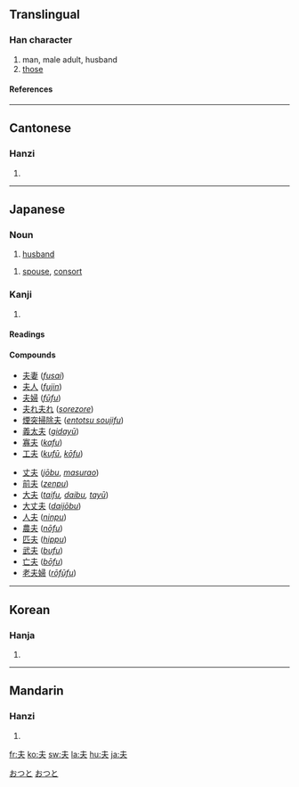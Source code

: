 ==Translingual==
===Han character===
{{Han char|rn=37|rad=大|as=01|sn=4|four=5003<sub>0</sub>|canj=手人 (QO)}}
# man, male adult, husband
# [[those]]
====References====
{{Han ref|kx=0248.110|dkj=05835|dj=0507.010|hdz=10521.010|uh=592B|ud=22827|bh=A4D2|bd=42194}}
----
==Cantonese==
===Hanzi===
{{yue-hanzi|jyut=|y=fu1}}
# {{defn|Cantonese}}
----
==Japanese==
===Noun===
[[Category:1000_Japanese_basic_words|おつと]]
{{ja-noun|k|hira=おっと|rom=otto|hidx=おつと}}
#[[husband]]
[[Category:ja:Family|おつと]]
{{ja-noun|k|hira=つま|rom=tsuma}}
#[[spouse]], [[consort]]
===Kanji===
{{ja-kanji|grade=4|rs=大01}}
# {{defn|Japanese}} 
====Readings====
{{ja-readings|on=[[ふ]] (''fu''), [[ふう]] (''fū''), [[ぶ]] (''bu'') [[ぷ]](''pu'') |kun=[[おっと]] (''otto''), [[それ]] ([[夫れ]], ''sore'')|nanori=[[お]] (''o''), [[と]] (''to''), [[ゆう]] (''yū''), [[よ]] (''yo'')}}

====Compounds====
{{top2}}
*[[夫妻]] (''[[fusai]]'')
*[[夫人]] (''[[fujin]]'')
*[[夫婦]] (''[[fūfu]]'')
*[[夫れ夫れ]] (''[[sorezore]]'')
*[[煙突掃除夫]] (''[[entotsu soujifu]]'')
*[[義太夫]] (''[[gidayū]]'')
*[[寡夫]] (''[[kafu]]'')
*[[工夫]] (''[[kufū]]'', ''[[kōfu]]'')
{{mid2}}
*[[丈夫]] (''[[jōbu]]'', ''[[masurao]]'')
*[[前夫]] (''[[zenpu]]'')
*[[大夫]] (''[[taifu]], [[daibu]], [[tayū]]'')
*[[大丈夫]] (''[[daijōbu]]'')
*[[人夫]] (''[[ninpu]]'')
*[[農夫]] (''[[nōfu]]'')
*[[匹夫]] (''[[hippu]]'')
*[[武夫]] (''[[bufu]]'')
*[[亡夫]] (''[[bōfu]]'')
*[[老夫婦]] (''[[rōfūfu]]'')
{{bottom}}
----

==Korean==
===Hanja===
{{ko-hanja|hangeul=부|rv=bu|mr=pu}}
# {{defn|Korean}}
----
==Mandarin==
===Hanzi===
{{cmn-hanzi|pin=[[fū]] ([[fu1]]), [[fú]] ([[fu2]])|wg=fu<sup>1</sup>}}
# {{defn|Mandarin}}

[[fr:夫]]
[[ko:夫]]
[[sw:夫]]
[[la:夫]]
[[hu:夫]]
[[ja:夫]]